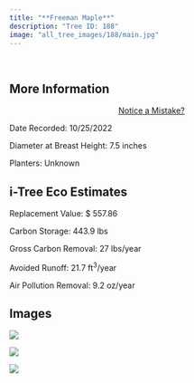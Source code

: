 ```yaml
---
title: "**Freeman Maple**"
description: "Tree ID: 188"
image: "all_tree_images/188/main.jpg"
---
```


<br>

## **More Information**
::: column-margin
<center><a class="button" href="https://forms.gle/W6f5nwYxrM33hF4f7">Notice a Mistake?</a></center>
:::


Date Recorded:  10/25/2022

Diameter at Breast Height:  7.5  inches

Planters:  Unknown

## **i-Tree Eco Estimates**


 Replacement Value: $ 557.86

 Carbon Storage:  443.9  lbs

 Gross Carbon Removal:  27  lbs/year

 Avoided Runoff:  21.7  ft<sup>3</sup>/year

 Air Pollution Removal:  9.2  oz/year

## **Images**


 ![](all_tree_images/188/IMG_7060.jpg)

 ![](all_tree_images/188/IMG_7062.jpg)

 ![](all_tree_images/188/main.jpg)
